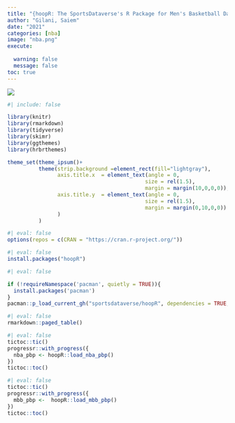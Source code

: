 ```yaml
---
title: "{hoopR: The SportsDataverse's R Package for Men's Basketball Data.}"
author: "Gilani, Saiem"
date: "2021"
categories: [nba]
image: "nba.png"
execute: 
  
  warning: false
  message: false
toc: true
---
```



![](nba.png)

```r
#| include: false

library(knitr)
library(rmarkdown)
library(tidyverse)
library(skimr)
library(ggthemes)
library(hrbrthemes)

theme_set(theme_ipsum()+
          theme(strip.background =element_rect(fill="lightgray"),
                axis.title.x  = element_text(angle = 0,
                                            size = rel(1.5),
                                            margin = margin(10,0,0,0)),
                axis.title.y  = element_text(angle = 0,
                                            size = rel(1.5),
                                            margin = margin(0,10,0,0))
                )
          )
```

```r
#| eval: false
options(repos = c(CRAN = "https://cran.r-project.org/"))
```


```r
#| eval: false
install.packages("hoopR")
```

```r
#| eval: false

if (!requireNamespace('pacman', quietly = TRUE)){
  install.packages('pacman')
}
pacman::p_load_current_gh("sportsdataverse/hoopR", dependencies = TRUE, update = TRUE)
```

```r
#| eval: false
rmarkdown::paged_table() 
```


```r
#| eval: false
tictoc::tic()
progressr::with_progress({
  nba_pbp <- hoopR::load_nba_pbp()
})
tictoc::toc()

```

```r
#| eval: false
tictoc::tic()
progressr::with_progress({
  mbb_pbp <-  hoopR::load_mbb_pbp()
})
tictoc::toc()
```

```r

```
